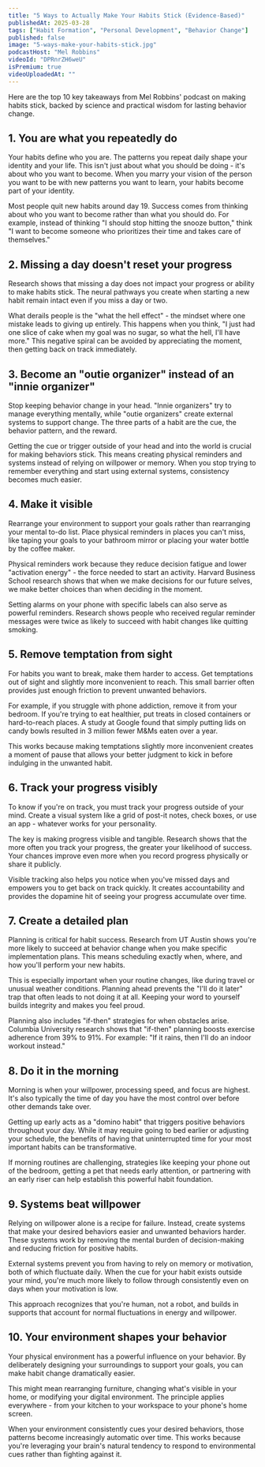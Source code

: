 ```yaml
---
title: "5 Ways to Actually Make Your Habits Stick (Evidence-Based)"
publishedAt: 2025-03-28
tags: ["Habit Formation", "Personal Development", "Behavior Change"]
published: false
image: "5-ways-make-your-habits-stick.jpg"
podcastHost: "Mel Robbins"
videoId: "DPRnrZH6weU"
isPremium: true
videoUploadedAt: ""
---
```



<PodcastSummaryPageLayout frontmatter={frontmatter}>

Here are the top 10 key takeaways from Mel Robbins' podcast on making habits stick, backed by science and practical wisdom for lasting behavior change.

## 1. You are what you repeatedly do

Your habits define who you are. The patterns you repeat daily shape your identity and your life. This isn't just about what you should be doing - it's about who you want to become. When you marry your vision of the person you want to be with new patterns you want to learn, your habits become part of your identity.

Most people quit new habits around day 19. Success comes from thinking about who you want to become rather than what you should do. For example, instead of thinking "I should stop hitting the snooze button," think "I want to become someone who prioritizes their time and takes care of themselves."

## 2. Missing a day doesn't reset your progress

Research shows that missing a day does not impact your progress or ability to make habits stick. The neural pathways you create when starting a new habit remain intact even if you miss a day or two.

What derails people is the "what the hell effect" - the mindset where one mistake leads to giving up entirely. This happens when you think, "I just had one slice of cake when my goal was no sugar, so what the hell, I'll have more." This negative spiral can be avoided by appreciating the moment, then getting back on track immediately.

## 3. Become an "outie organizer" instead of an "innie organizer"

Stop keeping behavior change in your head. "Innie organizers" try to manage everything mentally, while "outie organizers" create external systems to support change. The three parts of a habit are the cue, the behavior pattern, and the reward.

Getting the cue or trigger outside of your head and into the world is crucial for making behaviors stick. This means creating physical reminders and systems instead of relying on willpower or memory. When you stop trying to remember everything and start using external systems, consistency becomes much easier.

## 4. Make it visible

Rearrange your environment to support your goals rather than rearranging your mental to-do list. Place physical reminders in places you can't miss, like taping your goals to your bathroom mirror or placing your water bottle by the coffee maker.

Physical reminders work because they reduce decision fatigue and lower "activation energy" - the force needed to start an activity. Harvard Business School research shows that when we make decisions for our future selves, we make better choices than when deciding in the moment.

Setting alarms on your phone with specific labels can also serve as powerful reminders. Research shows people who received regular reminder messages were twice as likely to succeed with habit changes like quitting smoking.

## 5. Remove temptation from sight

For habits you want to break, make them harder to access. Get temptations out of sight and slightly more inconvenient to reach. This small barrier often provides just enough friction to prevent unwanted behaviors.

For example, if you struggle with phone addiction, remove it from your bedroom. If you're trying to eat healthier, put treats in closed containers or hard-to-reach places. A study at Google found that simply putting lids on candy bowls resulted in 3 million fewer M&Ms eaten over a year.

This works because making temptations slightly more inconvenient creates a moment of pause that allows your better judgment to kick in before indulging in the unwanted habit.

## 6. Track your progress visibly

To know if you're on track, you must track your progress outside of your mind. Create a visual system like a grid of post-it notes, check boxes, or use an app - whatever works for your personality.

The key is making progress visible and tangible. Research shows that the more often you track your progress, the greater your likelihood of success. Your chances improve even more when you record progress physically or share it publicly.

Visible tracking also helps you notice when you've missed days and empowers you to get back on track quickly. It creates accountability and provides the dopamine hit of seeing your progress accumulate over time.

## 7. Create a detailed plan

Planning is critical for habit success. Research from UT Austin shows you're more likely to succeed at behavior change when you make specific implementation plans. This means scheduling exactly when, where, and how you'll perform your new habits.

This is especially important when your routine changes, like during travel or unusual weather conditions. Planning ahead prevents the "I'll do it later" trap that often leads to not doing it at all. Keeping your word to yourself builds integrity and makes you feel proud.

Planning also includes "if-then" strategies for when obstacles arise. Columbia University research shows that "if-then" planning boosts exercise adherence from 39% to 91%. For example: "If it rains, then I'll do an indoor workout instead."

## 8. Do it in the morning

Morning is when your willpower, processing speed, and focus are highest. It's also typically the time of day you have the most control over before other demands take over.

Getting up early acts as a "domino habit" that triggers positive behaviors throughout your day. While it may require going to bed earlier or adjusting your schedule, the benefits of having that uninterrupted time for your most important habits can be transformative.

If morning routines are challenging, strategies like keeping your phone out of the bedroom, getting a pet that needs early attention, or partnering with an early riser can help establish this powerful habit foundation.

## 9. Systems beat willpower

Relying on willpower alone is a recipe for failure. Instead, create systems that make your desired behaviors easier and unwanted behaviors harder. These systems work by removing the mental burden of decision-making and reducing friction for positive habits.

External systems prevent you from having to rely on memory or motivation, both of which fluctuate daily. When the cue for your habit exists outside your mind, you're much more likely to follow through consistently even on days when your motivation is low.

This approach recognizes that you're human, not a robot, and builds in supports that account for normal fluctuations in energy and willpower.

## 10. Your environment shapes your behavior

Your physical environment has a powerful influence on your behavior. By deliberately designing your surroundings to support your goals, you can make habit change dramatically easier.

This might mean rearranging furniture, changing what's visible in your home, or modifying your digital environment. The principle applies everywhere - from your kitchen to your workspace to your phone's home screen.

When your environment consistently cues your desired behaviors, those patterns become increasingly automatic over time. This works because you're leveraging your brain's natural tendency to respond to environmental cues rather than fighting against it.

</PodcastSummaryPageLayout>
